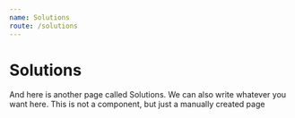 ```yaml
---
name: Solutions
route: /solutions
---
```


# Solutions

And here is another page called Solutions. We can also write whatever you want here. This is not a component, but just a manually created page

